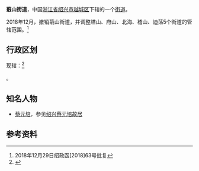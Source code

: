 {{中国乡级行政区|33/06/02/003/000}}
'''蕺山街道'''，中国[[浙江省|浙江省]][[绍兴市|绍兴市]][[越城区|越城区]]下辖的一个[[街道_(行政区划)|街道]]。

2018年12月，撤销蕺山街道，并调整塔山、府山、北海、稽山、迪荡5个街道的管辖范围。<ref>2018年12月29日绍政函[2018]63号批复</ref>

==行政区划==
现辖：<ref>{{PRC admin/ref sgc|33/06/02/003/000}}</ref>

{{PRC admin/children|33/06/02/003/000}}。

==知名人物==
*[[蔡元培|蔡元培]]，参见[[绍兴蔡元培故居|绍兴蔡元培故居]]
==参考资料==
{{reflist}}

{{PRC admin/navcat|33/06/02/003/000}}